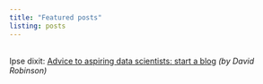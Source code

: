 ```yaml
---
title: "Featured posts"
listing: posts
---
```


<br>Ipse dixit: [Advice to aspiring data scientists: start a blog](http://varianceexplained.org/r/start-blog/) _(by David Robinson)_
<br>
